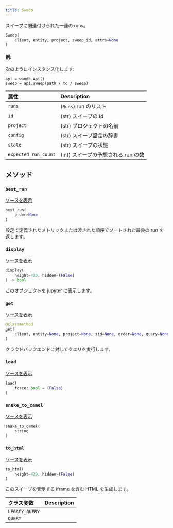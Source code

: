 ```yaml
---
title: Sweep
---
```


<Card title="View the source code" href="https://www.github.com/wandb/wandb/tree/637bddf198525810add5804059001b1b319d6ad1/wandb/apis/public/sweeps.py#L30-L240" icon="github"/>

スイープに関連付けられた一連の runs。

```python
Sweep(
    client, entity, project, sweep_id, attrs=None
)
```

#### 例:

次のようにインスタンス化します:

```
api = wandb.Api()
sweep = api.sweep(path / to / sweep)
```

| 属性 | Description |
| :--- | :--- |
|  `runs` |  (`Runs`) run のリスト |
|  `id` |  (str) スイープの id |
|  `project` |  (str) プロジェクトの名前 |
|  `config` |  (str) スイープ設定の辞書 |
|  `state` |  (str) スイープの状態 |
|  `expected_run_count` |  (int) スイープの予想される run の数 |

## メソッド

### `best_run`

[ソースを表示](https://www.github.com/wandb/wandb/tree/637bddf198525810add5804059001b1b319d6ad1/wandb/apis/public/sweeps.py#L125-L148)

```python
best_run(
    order=None
)
```

設定で定義されたメトリックまたは渡された順序でソートされた最良の run を返します。

### `display`

[ソースを表示](https://www.github.com/wandb/wandb/tree/637bddf198525810add5804059001b1b319d6ad1/wandb/apis/attrs.py#L16-L37)

```python
display(
    height=420, hidden=(False)
) -> bool
```

このオブジェクトを jupyter に表示します。

### `get`

[ソースを表示](https://www.github.com/wandb/wandb/tree/637bddf198525810add5804059001b1b319d6ad1/wandb/apis/public/sweeps.py#L173-L222)

```python
@classmethod
get(
    client, entity=None, project=None, sid=None, order=None, query=None, **kwargs
)
```

クラウドバックエンドに対してクエリを実行します。

### `load`

[ソースを表示](https://www.github.com/wandb/wandb/tree/637bddf198525810add5804059001b1b319d6ad1/wandb/apis/public/sweeps.py#L106-L114)

```python
load(
    force: bool = (False)
)
```

### `snake_to_camel`

[ソースを表示](https://www.github.com/wandb/wandb/tree/637bddf198525810add5804059001b1b319d6ad1/wandb/apis/attrs.py#L12-L14)

```python
snake_to_camel(
    string
)
```

### `to_html`

[ソースを表示](https://www.github.com/wandb/wandb/tree/637bddf198525810add5804059001b1b319d6ad1/wandb/apis/public/sweeps.py#L224-L232)

```python
to_html(
    height=420, hidden=(False)
)
```

このスイープを表示する iframe を含む HTML を生成します。

| クラス変数 | Description |
| :--- | :--- |
|  `LEGACY_QUERY`<a id="LEGACY_QUERY"></a> |   |
|  `QUERY`<a id="QUERY"></a> |   |